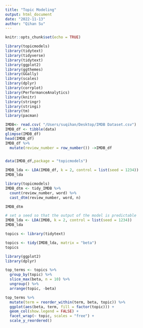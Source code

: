 ```yaml
---
title: "Topic Modeling"
output: html_document
date: "2022-11-13"
author: "Qihan Su"
---
```


```r
knitr::opts_chunk$set(echo = TRUE)
```

```r
library(topicmodels)
library(tidytext)
library(tidyverse)
library(tidytext)
library(ggplot2)
library(ggthemes)
library(GGally)
library(scales)
library(dplyr)
library(corrplot)
library(PerformanceAnalytics)
library(knitr)
library(stringr)
library(stringi)
library(tm)
library(pacman)
```

```r
IMDB<- read.csv( "/Users/suqihan/Desktop/IMDB Dataset.csv")
IMDB_df <- tibble(data)
glimpse(IMDB_df)
head(IMDB_df)
IMDB_df %>% 
  mutate(review_number = row_number()) ->IMDB_df 
```

```r

```



```r
data(IMDB_df,package = "topicmodels")

```




```r
IMDB_lda <- LDA(IMDB_df, k = 2, control = list(seed = 1234))
IMDB_lda
```




```r
library(topicmodels)
IMDB_dtm <- tidy_IMDB %>%
  count(review_number, word) %>% 
  cast_dtm(review_number, word, n)

IMDB_dtm
```



```r
# set a seed so that the output of the model is predictable
IMDB_lda <- LDA(IMDB, k = 2, control = list(seed = 1234))
IMDB_lda

```

```r
topics <- library(tidytext)

topics <- tidy(IMDB_lda, matrix = "beta")
topics

```

```r
library(ggplot2)
library(dplyr)

top_terms <- topics %>%
  group_by(topic) %>%
  slice_max(beta, n = 10) %>% 
  ungroup() %>%
  arrange(topic, -beta)

top_terms %>%
  mutate(term = reorder_within(term, beta, topic)) %>%
  ggplot(aes(beta, term, fill = factor(topic))) +
  geom_col(show.legend = FALSE) +
  facet_wrap(~ topic, scales = "free") +
  scale_y_reordered()
```



